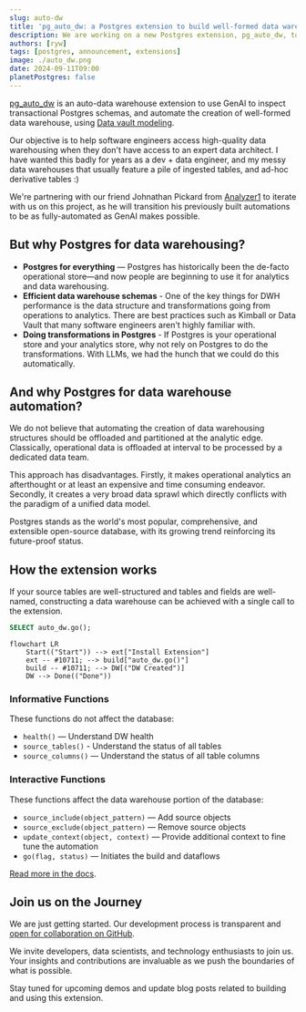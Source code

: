 ```yaml
---
slug: auto-dw
title: 'pg_auto_dw: a Postgres extension to build well-formed data warehouses with AI'
description: We are working on a new Postgres extension, pg_auto_dw, to build well-formed data warehouses with AI.
authors: [ryw]
tags: [postgres, announcement, extensions]
image: ./auto_dw.png
date: 2024-09-11T09:00
planetPostgres: false
---
```


[pg_auto_dw](https://github.com/tembo-io/pg_auto_dw) is an auto-data warehouse extension to use GenAI to inspect transactional Postgres schemas, and automate the creation of well-formed data warehouse, using [Data vault modeling](https://en.wikipedia.org/wiki/Data_vault_modeling).

Our objective is to help software engineers access high-quality data warehousing when they don't have access to an expert data architect. I have wanted this badly for years as a dev + data engineer, and my messy data warehouses that usually feature a pile of ingested tables, and ad-hoc derivative tables :)

We're partnering with our friend Johnathan Pickard from [Analyzer1](https://www.analyzer1.com/) to iterate with us on this project, as he will transition his previously built automations to be as fully-automated as GenAI makes possible.

## But why Postgres for data warehousing?

* **Postgres for everything** — Postgres has historically been the de-facto operational store—and now people are beginning to use it for analytics and data warehousing.
* **Efficient data warehouse schemas** - One of the key things for DWH performance is the data structure and transformations going from operations to analytics. There are best practices such as Kimball or Data Vault that many software engineers aren't highly familiar with.
* **Doing transformations in Postgres** - If Postgres is your operational store and your analytics store, why not rely on Postgres to do the transformations. With LLMs, we had the hunch that we could do this automatically.

## And why Postgres for data warehouse automation?  

We do not believe that automating the creation of data warehousing structures should be offloaded and partitioned at the analytic edge.  Classically, operational data is offloaded at interval to be processed by a dedicated data team. 

This approach has disadvantages. Firstly, it makes operational analytics an afterthought or at least an expensive and time consuming endeavor.  Secondly, it creates a very broad data sprawl which directly conflicts with the paradigm of a unified data model.  

Postgres stands as the world's most popular, comprehensive, and extensible open-source database, with its growing trend reinforcing its future-proof status.

## How the extension works

If your source tables are well-structured and tables and fields are well-named, constructing a data warehouse can be achieved with a single call to the extension.

```SQL
SELECT auto_dw.go();
```

```mermaid
flowchart LR
    Start(("Start")) --> ext["Install Extension"]
    ext -- #10711; --> build["auto_dw.go()"]
    build -- #10711; --> DW[("DW Created")]
    DW --> Done(("Done"))
```

### Informative Functions

These functions do not affect the database:

* `health()` — Understand DW health
* `source_tables()` - Understand the status of all tables
* `source_columns()` — Understand the status of all table columns

### Interactive Functions

These functions affect the data warehouse portion of the database:

* `source_include(object_pattern)` — Add source objects
* `source_exclude(object_pattern)` — Remove source objects
* `update_context(object, context)` — Provide additional context to fine tune the automation
* `go(flag, status)` — Initiates the build and dataflows

[Read more in the docs](https://github.com/tembo-io/pg_auto_dw/blob/main/extension/docs/sql_functions/readme.md).

## Join us on the Journey

We are just getting started. Our development process is transparent and [open for collaboration on GitHub](https://github.com/tembo-io/pg_auto_dw). 

We invite developers, data scientists, and technology enthusiasts to join us. Your insights and contributions are invaluable as we push the boundaries of what is possible.

Stay tuned for upcoming demos and update blog posts related to building and using this extension.